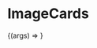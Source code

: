 

<Meta title="Molecules | ImageCards" component={ImageCards} />

# ImageCards

<Preview>
  <Story
    name="Basic"
    args={{
      items: [
        {
          alt: 'V1 of site',
          image: 'history/v1.png',
          link: 'https://v1.haseebmajid.dev',
          text: 'V1',
        },
        {
          alt: 'V2 of site',
          image: 'history/v2.png',
          link: 'https://v2.haseebmajid.dev',
          text: 'V2',
        },
      ],
    }}
  >
    {(args) => <ImageCards {...args} />}
  </Story>
</Preview>

<Props story="Basic" />
